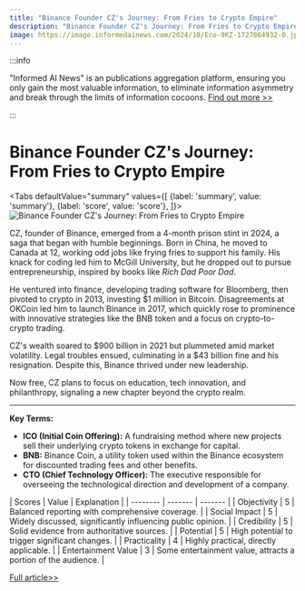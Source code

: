 ```yaml
---
title: "Binance Founder CZ's Journey: From Fries to Crypto Empire"
description: "Binance Founder CZ's Journey: From Fries to Crypto Empire"
image: https://image.informedainews.com/2024/10/Eco-9KZ-1727864932-0.jpg
---
```



:::info

"Informed AI News" is an publications aggregation platform, ensuring you only gain the most valuable information, to eliminate information asymmetry and break through the limits of information cocoons.  [Find out more >>](/)

:::

# Binance Founder CZ's Journey: From Fries to Crypto Empire


<Tabs
	defaultValue="summary"
	values={[
	{label: 'summary', value: 'summary'},
	{label: 'score', value: 'score'},
]}>
<TabItem value="summary">
<img
  src="https://image.informedainews.com/2024/10/Eco-9KZ-1727864932-0.jpg"
  alt="Binance Founder CZ's Journey: From Fries to Crypto Empire"
/>



CZ, founder of Binance, emerged from a 4-month prison stint in 2024, a saga that began with humble beginnings. Born in China, he moved to Canada at 12, working odd jobs like frying fries to support his family. His knack for coding led him to McGill University, but he dropped out to pursue entrepreneurship, inspired by books like *Rich Dad Poor Dad*.

He ventured into finance, developing trading software for Bloomberg, then pivoted to crypto in 2013, investing $1 million in Bitcoin. Disagreements at OKCoin led him to launch Binance in 2017, which quickly rose to prominence with innovative strategies like the BNB token and a focus on crypto-to-crypto trading.

CZ's wealth soared to $900 billion in 2021 but plummeted amid market volatility. Legal troubles ensued, culminating in a $43 billion fine and his resignation. Despite this, Binance thrived under new leadership.

Now free, CZ plans to focus on education, tech innovation, and philanthropy, signaling a new chapter beyond the crypto realm.

---

**Key Terms:**
- **ICO (Initial Coin Offering):** A fundraising method where new projects sell their underlying crypto tokens in exchange for capital.
- **BNB:** Binance Coin, a utility token used within the Binance ecosystem for discounted trading fees and other benefits.
- **CTO (Chief Technology Officer):** The executive responsible for overseeing the technological direction and development of a company.
</TabItem>
<TabItem value="score">
	| Scores     | Value   | Explanation |
	| -------- | ------- | ------- |
	| Objectivity  | 5    | Balanced reporting with comprehensive coverage.    |
	| Social Impact | 5     | Widely discussed, significantly influencing public opinion.    |
	| Credibility    | 5    | Solid evidence from authoritative sources.    |
	| Potential    | 5    | High potential to trigger significant changes.    |
	| Practicality    | 4    | Highly practical, directly applicable.    |
	| Entertainment Value    | 3    | Some entertainment value, attracts a portion of the audience.    |
</TabItem>
</Tabs>

[Full article>>](https://matters.town/a/0ggxoarbxlah)
